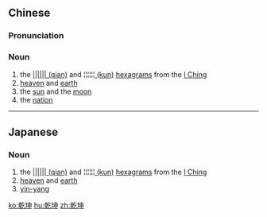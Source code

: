 ==Chinese==
{{zh-forms}}

===Pronunciation===
{{zh-pron
|m=qiánkūn
|c=kin4 kwan1
|mn=qz:kiân-khun/tw,xm,zz:khiân-khun
|cat=n
}}

===Noun===
{{zh-noun}}

# the [[w:I_Ching_hexagram_01#Hexagram_1||||||| (qian)]] and [[w:I_Ching_hexagram_02#Hexagram_2|¦¦¦¦¦¦ (kun)]] [[hexagram]]s from the [[I Ching]]
# [[heaven]] and [[earth]]
# the [[sun]] and the [[moon]]
# the [[nation]]

----

==Japanese==
{{ja-kanjitab|けん|こん|yomi=o}}

===Noun===
{{ja-noun|けんこん}}

# the [[w:I_Ching_hexagram_01#Hexagram_1||||||| (qian)]] and [[w:I_Ching_hexagram_02#Hexagram_2|¦¦¦¦¦¦ (kun)]] [[hexagram]]s from the [[I Ching]]
# [[heaven]] and [[earth]]
# [[yin-yang]]

[[ko:乾坤]]
[[hu:乾坤]]
[[zh:乾坤]]
